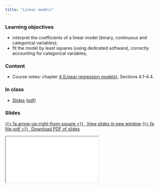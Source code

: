 ```yaml
---
title: "Linear models"
---
```


### Learning objectives


* interpret the coefficients of a linear model (binary, continuous and categorical variables);
* fit the model by least squares (using dedicated software), correctly accounting for categorical variables;

### Content


- Course notes: chapter [4 (Linear regression models)](https://lbelzile.github.io/math60604a/linearmodels.html), Sections 4.1--4.4.


### In class

- [Slides](../slides/MATH60604A-slides3.html) ([pdf](../slides/MATH60604A-slides3.pdf))


### Slides


<p class="text-center"><a class="btn btn-success btn-lg" target="_blank" href="../slides/MATH60604A-slides3.html">{{< fa arrow-up-right-from-square >}} &ensp;View slides in new window</a> <a class="btn btn-success btn-lg" target="_blank" href="../slides/MATH60604A-slides3.pdf" role="button">{{< fa file-pdf >}} &ensp;Download PDF of slides</a></p>

<div class="ratio ratio-16x9">
<iframe class="slide-deck" src="../slides/MATH60604A-slides3.html"></iframe>
</div>


